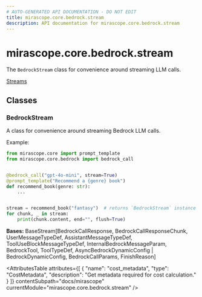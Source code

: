 ```yaml
---
# AUTO-GENERATED API DOCUMENTATION - DO NOT EDIT
title: mirascope.core.bedrock.stream
description: API documentation for mirascope.core.bedrock.stream
---
```


# mirascope.core.bedrock.stream

<ApiType type="Module" />

The `BedrockStream` class for convenience around streaming LLM calls.

<Info title="Usage">

[Streams](/docs/mirascope/learn/streams)

</Info>

## Classes

### BedrockStream

<ApiType type="Class" />

A class for convenience around streaming Bedrock LLM calls.

Example:

```python
from mirascope.core import prompt_template
from mirascope.core.bedrock import bedrock_call


@bedrock_call("gpt-4o-mini", stream=True)
@prompt_template("Recommend a {genre} book")
def recommend_book(genre: str):
    ...


stream = recommend_book("fantasy")  # returns `BedrockStream` instance
for chunk, _ in stream:
    print(chunk.content, end="", flush=True)
```

**Bases:** BaseStream[BedrockCallResponse, BedrockCallResponseChunk, UserMessageTypeDef, AssistantMessageTypeDef, ToolUseBlockMessageTypeDef, InternalBedrockMessageParam, BedrockTool, ToolTypeDef, AsyncBedrockDynamicConfig | BedrockDynamicConfig, BedrockCallParams, FinishReason]

<AttributesTable
  attributes={[
  {
    "name": "cost_metadata",
    "type": "CostMetadata",
    "description": "Get metadata required for cost calculation."
  }
]}
  contentSubpath="docs/mirascope"
  currentModule="mirascope.core.bedrock.stream"
/>




